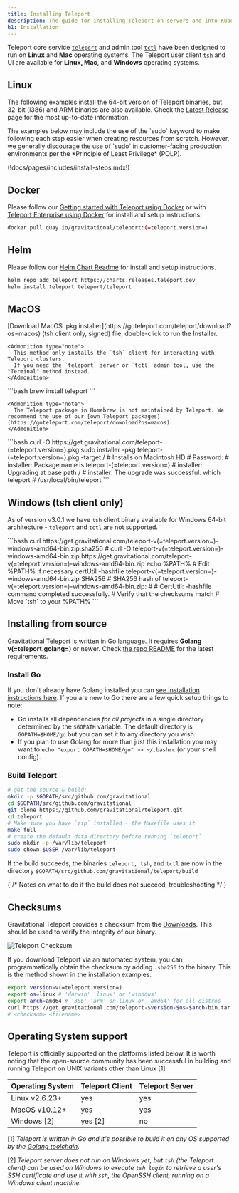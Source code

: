 ```yaml
---
title: Installing Teleport
description: The guide for installing Teleport on servers and into Kubernetes clusters.
h1: Installation
---
```


Teleport core service [`teleport`](cli-docs.mdx#teleport) and admin tool [`tctl`](cli-docs.mdx#tctl) have been designed to run on **Linux** and **Mac** operating systems. The Teleport user client [`tsh`](cli-docs.mdx#tsh) and UI are available for **Linux, Mac**, and **Windows** operating systems.

## Linux

The following examples install the 64-bit version of Teleport binaries, but
32-bit (i386) and ARM binaries are also available. Check the [Latest
Release](https://gravitational.com/teleport/download/) page for the most
up-to-date information.

<Admonition type="warning" title="Warning">
  The examples below may include the use of the `sudo` keyword to make following each step easier when creating resources from scratch. However, we generally discourage the use of `sudo` in customer-facing production environments per the *Principle of Least Privilege* (POLP). 
</Admonition>

(!docs/pages/includes/install-steps.mdx!)

## Docker

Please follow our [Getting started with Teleport using Docker](quickstart-docker.mdx) or with [Teleport Enterprise using Docker](enterprise/quickstart-enterprise.mdx#run-teleport-enterprise-using-docker) for install and setup instructions.

```bash
docker pull quay.io/gravitational/teleport:(=teleport.version=)
```

## Helm

Please follow our [Helm Chart Readme](https://github.com/gravitational/teleport/tree/master/examples/chart/teleport) for install and setup instructions.

```bash
helm repo add teleport https://charts.releases.teleport.dev
helm install teleport teleport/teleport
```

## MacOS

<Tabs>
  <TabItem label="Download">
    [Download MacOS .pkg installer](https://goteleport.com/teleport/download?os=macos) (tsh client only, signed) file, double-click to run the Installer.

    <Admonition type="note">
      This method only installs the `tsh` client for interacting with Teleport clusters.
      If you need the `teleport` server or `tctl` admin tool, use the "Terminal" method instead.
    </Admonition>
  </TabItem>

  <TabItem label="Homebrew">
    ```bash
    brew install teleport
    ```

    <Admonition type="note">
      The Teleport package in Homebrew is not maintained by Teleport. We recommend the use of our [own Teleport packages](https://goteleport.com/teleport/download?os=macos).
    </Admonition>
  </TabItem>

  <TabItem label="Terminal">
    ```bash
    curl -O https://get.gravitational.com/teleport-(=teleport.version=).pkg
    sudo installer -pkg teleport-(=teleport.version=).pkg -target / # Installs on Macintosh HD
    # Password:
    # installer: Package name is teleport-(=teleport.version=)
    # installer: Upgrading at base path /
    # installer: The upgrade was successful.
    which teleport
    # /usr/local/bin/teleport
    ```
  </TabItem>
</Tabs>

## Windows (tsh client only)

As of version v3.0.1 we have `tsh` client binary available for Windows 64-bit
architecture - `teleport` and `tctl` are not supported.

<Tabs>
  <TabItem label="Powershell">
    ```bash
    curl https://get.gravitational.com/teleport-v(=teleport.version=)-windows-amd64-bin.zip.sha256
    # <checksum> <filename>
    curl -O teleport-v(=teleport.version=)-windows-amd64-bin.zip https://get.gravitational.com/teleport-v(=teleport.version=)-windows-amd64-bin.zip
    echo %PATH% # Edit %PATH% if necessary
    certUtil -hashfile teleport-v(=teleport.version=)-windows-amd64-bin.zip SHA256
    # SHA256 hash of teleport-v(=teleport.version=)-windows-amd64-bin.zip:
    # <checksum> <filename>
    # CertUtil: -hashfile command completed successfully.
    # Verify that the checksums match
    # Move `tsh` to your %PATH%
    ```
  </TabItem>
</Tabs>

## Installing from source

Gravitational Teleport is written in Go language. It requires **Golang v(=teleport.golang=)**
or newer. Check [the repo
README](https://github.com/gravitational/teleport#building-teleport) for the
latest requirements.

### Install Go

If you don't already have Golang installed you can [see installation
instructions here](https://golang.org/doc/install). If you are new to Go there are a few quick setup things to note:

- Go installs all dependencies *for all projects* in a single directory determined by the `$GOPATH` variable. The default directory is
  `GOPATH=$HOME/go` but you can set it to any directory you wish.
- If you plan to use Golang for more than just this installation you may want to
  `echo "export GOPATH=$HOME/go" >> ~/.bashrc` (or your shell config).

### Build Teleport

```bash
# get the source & build:
mkdir -p $GOPATH/src/github.com/gravitational
cd $GOPATH/src/github.com/gravitational
git clone https://github.com/gravitational/teleport.git
cd teleport
# Make sure you have `zip` installed - the Makefile uses it
make full
# create the default data directory before running `teleport`
sudo mkdir -p /var/lib/teleport
sudo chown $USER /var/lib/teleport
```

If the build succeeds, the binaries `teleport, tsh`, and `tctl` are now in the directory `$GOPATH/src/github.com/gravitational/teleport/build`

{
  /* Notes on what to do if the build does not succeed, troubleshooting */
}

## Checksums

Gravitational Teleport provides a checksum from the [Downloads](https://gravitational.com/teleport/download/).
This should be used to verify the integrity of our binary.

![Teleport Checksum](../img/teleport-sha.png)

If you download Teleport via an automated system, you can programmatically
obtain the checksum by adding `.sha256` to the binary. This is the method shown
in the installation examples.

```bash
export version=v(=teleport.version=)
export os=linux # 'darwin' 'linux' or 'windows'
export arch=amd64 # '386' 'arm' on linux or 'amd64' for all distros
curl https://get.gravitational.com/teleport-$version-$os-$arch-bin.tar.gz.sha256
# <checksum> <filename>
```

## Operating System support

Teleport is officially supported on the platforms listed below. It is worth noting
that the open-source community has been successful in building and running Teleport on UNIX variants other than Linux \[1].

| Operating System | Teleport Client | Teleport Server |
| - | - | - |
| Linux v2.6.23+ | yes | yes |
| MacOS v10.12+ | yes | yes |
| Windows \[2] | yes \[2] | no |

\[1] *Teleport is written in Go and it's possible to build it on
any OS supported by the [Golang toolchain](https://github.com/golang/go/wiki/MinimumRequirements)*.

\[2] *Teleport server does not run on Windows yet, but `tsh` (the Teleport client)
can be used on Windows to execute `tsh login` to retrieve a user's SSH
certificate and use it with `ssh`, the OpenSSH client, running on a Windows
client machine.*
